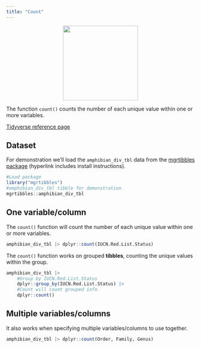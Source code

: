 ```yaml
---
title: "Count"
---
```


<center>
![](images/dplyr_count.png){style="width:200px"}
</center>

The function `count()` counts the number of each unique value within one or more variables.

[Tidyverse reference page](https://dplyr.tidyverse.org//reference/count.html)

## Dataset

For demonstration we'll load the `amphibian_div_tbl` data from the [mgrtibbles package](/datasets/mgrtibbles.qmd) (hyperlink includes install instructions).

```r
#Load package
library("mgrtibbles")
#amphibian_div_tbl tibble for demonstration
mgrtibbles::amphibian_div_tbl
```

## One variable/column

The `count()` function will count the number of each unique value within one or more variables.

```r
amphibian_div_tbl |> dplyr::count(IUCN.Red.List.Status)
```

The `count()` function works on grouped __tibbles__, counting the unique values within the group.

```r
amphibian_div_tbl |> 
    #Group by IUCN.Red.List.Status
    dplyr::group_by(IUCN.Red.List.Status) |>
    #Count will count grouped info
    dplyr::count()
```

## Multiple variables/columns

It also works when specifying multiple variables/columns to use together.

```r
amphibian_div_tbl |> dplyr::count(Order, Family, Genus)
```
